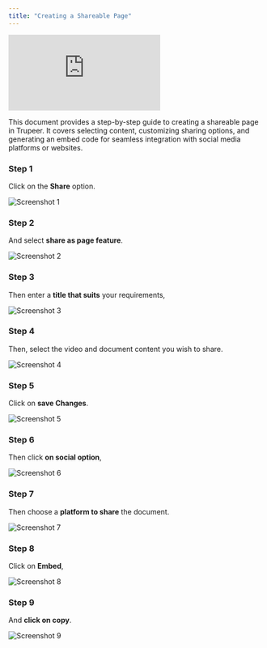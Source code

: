 ```yaml
---
title: "Creating a Shareable Page"
---
```


<iframe
  src="https://app.trupeer.ai/embed?slug=2kft3T"
  className="w-full aspect-video rounded-lg overflow-hidden"
  frameborder="0"
  allowfullscreen="true"
></iframe>

This document provides a step-by-step guide to creating a shareable page in Trupeer. It covers selecting content, customizing sharing options, and generating an embed code for seamless integration with social media platforms or websites.

### Step 1

Click on the **Share** option.

![Screenshot 1](images/create-page/image1.jpg)

### Step 2

And select **share as page feature**.

![Screenshot 2](images/create-page/image2.jpg)

### Step 3

Then enter a **title that suits** your requirements,

![Screenshot 3](images/create-page/image3.jpg)

### Step 4

Then, select the video and document content you wish to share.

![Screenshot 4](images/create-page/image4.jpg)

### Step 5

Click on **save Changes**.

![Screenshot 5](images/create-page/image5.jpg)

### Step 6

Then click **on social option**,

![Screenshot 6](images/create-page/image6.jpg)

### Step 7

Then choose a **platform to share** the document.

![Screenshot 7](images/create-page/image7.jpg)

### Step 8

Click on **Embed**,

![Screenshot 8](images/create-page/image8.jpg)

### Step 9

And **click on copy**.

![Screenshot 9](images/create-page/image9.jpg)
